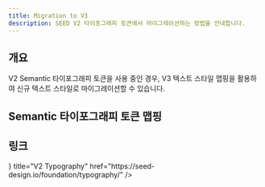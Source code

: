 ```yaml
---
title: Migration to V3
description: SEED V2 타이포그래피 토큰에서 마이그레이션하는 방법을 안내합니다.
---
```



## 개요

V2 Semantic 타이포그래피 토큰을 사용 중인 경우, V3 텍스트 스타일 맵핑을 활용하여 신규 텍스트 스타일로 마이그레이션할 수 있습니다.

## Semantic 타이포그래피 토큰 맵핑

<TypographyMappingTable mappings={typographyMappings} />

## 링크

<Cards>
  <Card
    icon={<IconTUppercaseSerifLine />}
    title="V2 Typography"
    href="https://seed-design.io/foundation/typography/"
  />
</Cards>
